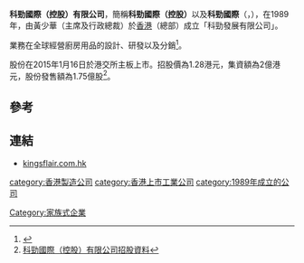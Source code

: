 '''科勁國際（控股）有限公司'''，簡稱'''科勁國際（控股）'''以及'''科勁國際'''（'''{{lang-en|King’s Flair International (Holdings) Limited}}'''，{{hkex|6822}}），在1989年，由黃少華（主席及行政總裁）於[[香港|香港]]（總部）成立「科勁發展有限公司」。

業務在全球經營廚房用品的設計、研發以及分銷<ref>{{Cite web |url=http://www.kingsflair.com.hk/tc/company-overview.php |title=科勁國際（控股）有限公司簡介 |access-date=2015-01-18 |archive-url=https://web.archive.org/web/20151002012425/http://www.kingsflair.com.hk/tc/company-overview.php |archive-date=2015-10-02 |dead-url=yes }}</ref>。

股份在2015年1月16日於港交所主板上市。招股價為1.28港元，集資額為2億港元，股份發售額為1.75億股<ref>[http://www.hkexnews.hk/listedco/listconews/SEHK/2014/1231/LTN20141231024_C.pdf 科勁國際（控股）有限公司招股資料]</ref>。

==參考==
{{reflist}}

==連結==
*[http://www.kingsflair.com.hk kingsflair.com.hk]

[[category:香港製造公司|category:香港製造公司]]
[[category:香港上市工業公司|category:香港上市工業公司]]
[[category:1989年成立的公司|category:1989年成立的公司]]
[[Category:家族式企業|Category:家族式企業]]